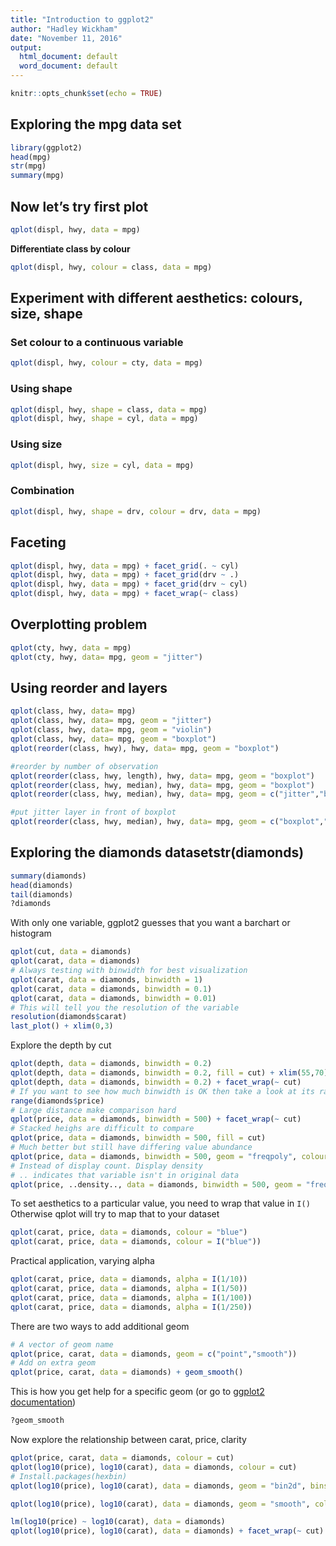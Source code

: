 ```yaml
---
title: "Introduction to ggplot2"
author: "Hadley Wickham"
date: "November 11, 2016"
output:
  html_document: default
  word_document: default
---
```


```r
knitr::opts_chunk$set(echo = TRUE)
```

## Exploring the mpg data set
```r
library(ggplot2)
head(mpg)
str(mpg)
summary(mpg)
```

## Now let's try first plot
```r
qplot(displ, hwy, data = mpg)
```

**Differentiate class by colour**
```r
qplot(displ, hwy, colour = class, data = mpg)
```

## Experiment with different aesthetics: colours, size, shape
### Set colour to a continuous variable
```r
qplot(displ, hwy, colour = cty, data = mpg)
```

### Using shape
```r
qplot(displ, hwy, shape = class, data = mpg)
qplot(displ, hwy, shape = cyl, data = mpg)
```

### Using size
```r
qplot(displ, hwy, size = cyl, data = mpg)
```

### Combination
```r
qplot(displ, hwy, shape = drv, colour = drv, data = mpg)
```

## Faceting
```r
qplot(displ, hwy, data = mpg) + facet_grid(. ~ cyl)
qplot(displ, hwy, data = mpg) + facet_grid(drv ~ .)
qplot(displ, hwy, data = mpg) + facet_grid(drv ~ cyl)
qplot(displ, hwy, data = mpg) + facet_wrap(~ class)
```

## Overplotting problem
```r
qplot(cty, hwy, data = mpg)
qplot(cty, hwy, data= mpg, geom = "jitter")
```

## Using reorder and layers

```r
qplot(class, hwy, data= mpg)
qplot(class, hwy, data= mpg, geom = "jitter")
qplot(class, hwy, data= mpg, geom = "violin")
qplot(class, hwy, data= mpg, geom = "boxplot")
qplot(reorder(class, hwy), hwy, data= mpg, geom = "boxplot")

#reorder by number of observation
qplot(reorder(class, hwy, length), hwy, data= mpg, geom = "boxplot")
qplot(reorder(class, hwy, median), hwy, data= mpg, geom = "boxplot")
qplot(reorder(class, hwy, median), hwy, data= mpg, geom = c("jitter","boxplot"))

#put jitter layer in front of boxplot
qplot(reorder(class, hwy, median), hwy, data= mpg, geom = c("boxplot","jitter"), colour = drv)
```
## Exploring the diamonds datasetstr(diamonds)
```r
summary(diamonds)
head(diamonds)
tail(diamonds)
?diamonds
```

With only one variable, ggplot2 guesses that you want a barchart or histogram

```r
qplot(cut, data = diamonds)
qplot(carat, data = diamonds)
# Always testing with binwidth for best visualization
qplot(carat, data = diamonds, binwidth = 1)
qplot(carat, data = diamonds, binwidth = 0.1)
qplot(carat, data = diamonds, binwidth = 0.01)
# This will tell you the resolution of the variable
resolution(diamonds$carat)
last_plot() + xlim(0,3)
```

Explore the depth by cut
```r
qplot(depth, data = diamonds, binwidth = 0.2)
qplot(depth, data = diamonds, binwidth = 0.2, fill = cut) + xlim(55,70)
qplot(depth, data = diamonds, binwidth = 0.2) + facet_wrap(~ cut)
# If you want to see how much binwidth is OK then take a look at its range
range(diamonds$price)
# Large distance make comparison hard
qplot(price, data = diamonds, binwidth = 500) + facet_wrap(~ cut)
# Stacked heighs are difficult to compare
qplot(price, data = diamonds, binwidth = 500, fill = cut)
# Much better but still have differing value abundance
qplot(price, data = diamonds, binwidth = 500, geom = "freqpoly", colour = cut)
# Instead of display count. Display density
# .. indicates that variable isn't in original data
qplot(price, ..density.., data = diamonds, binwidth = 500, geom = "freqpoly", colour = cut)
```

To set aesthetics to a particular value, you need to wrap that value in `I()` Otherwise qplot will try to map that to your dataset
```r
qplot(carat, price, data = diamonds, colour = "blue")
qplot(carat, price, data = diamonds, colour = I("blue"))
```

Practical application, varying alpha
```r
qplot(carat, price, data = diamonds, alpha = I(1/10))
qplot(carat, price, data = diamonds, alpha = I(1/50))
qplot(carat, price, data = diamonds, alpha = I(1/100))
qplot(carat, price, data = diamonds, alpha = I(1/250))

```

There are two ways to add additional geom
```r
# A vector of geom name
qplot(price, carat, data = diamonds, geom = c("point","smooth"))
# Add on extra geom
qplot(price, carat, data = diamonds) + geom_smooth()
```

This is how you get help for a specific geom (or go to [ggplot2 documentation](http://docs.ggplot2.org/current))
```r
?geom_smooth
```

Now explore the relationship between carat, price, clarity
```r
qplot(price, carat, data = diamonds, colour = cut)
qplot(log10(price), log10(carat), data = diamonds, colour = cut)
# Install.packages(hexbin)
qplot(log10(price), log10(carat), data = diamonds, geom = "bin2d", bins = 50) + facet_wrap(~ cut)

qplot(log10(price), log10(carat), data = diamonds, geom = "smooth", colour = cut)

lm(log10(price) ~ log10(carat), data = diamonds)
qplot(log10(price), log10(carat), data = diamonds) + facet_wrap(~ cut) + geom_abline(colour = "red", intercept = 3.6, slope = 1.7)
```

